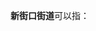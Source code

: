'''新街口街道'''可以指：
{{PRC admin/disambig|11/01/02/003/000|32/01/02/003/000}}
{{disambig|cat=五字乡级行政区划-街道名消歧义}}